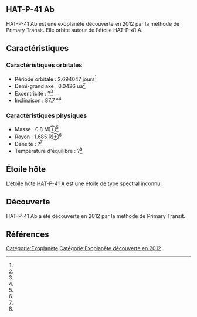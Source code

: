 == HAT-P-41 Ab ==

{{Infobox Exoplanète
| nom = HAT-P-41 Ab
| image = 
| légende = 
| étoile = HAT-P-41 A
| constellation = 
| ascension_droite = 
| déclinaison = 
| distance = ?
| type_spectral = ?
| masse = 0.8 M⊕<ref></ref>
| rayon = 1.685 R⊕<ref></ref>
| densité = ?<ref></ref>
| gravité = ?<ref></ref>
| température = ?<ref></ref>
| période = 2.694047 j<ref></ref>
| demi_grand_axe = 0.0426 ua<ref></ref>
| excentricité = ?<ref></ref>
| inclinaison = 87.7 °<ref></ref>
| méthode_découverte = Primary Transit
| date_découverte = 2012
| statut = Confirmée
}}

HAT-P-41 Ab est une exoplanète découverte en 2012 par la méthode de Primary Transit. Elle orbite autour de l'étoile HAT-P-41 A.

== Caractéristiques ==

=== Caractéristiques orbitales ===
* Période orbitale : 2.694047 jours<ref></ref>
* Demi-grand axe : 0.0426 ua<ref></ref>
* Excentricité : ?<ref></ref>
* Inclinaison : 87.7 °<ref></ref>

=== Caractéristiques physiques ===
* Masse : 0.8 M⊕<ref></ref>
* Rayon : 1.685 R⊕<ref></ref>
* Densité : ?<ref></ref>
* Température d'équilibre : ?<ref></ref>

== Étoile hôte ==

{{Infobox Étoile
| nom = HAT-P-41 A
| image = 
| légende = 
| constellation = 
| ascension_droite = 
| déclinaison = 
| distance = ?
| type_spectral = ?
| magnitude_absolue = 
| magnitude_apparente = 
| masse = ?<ref></ref>
| rayon = ?<ref></ref>
| température = ?<ref></ref>
| métallicité = ?<ref></ref>
| âge = ?<ref></ref>
}}

L'étoile hôte HAT-P-41 A est une étoile de type spectral inconnu.

== Découverte ==

HAT-P-41 Ab a été découverte en 2012 par la méthode de Primary Transit.

== Références ==
<references />

[[Catégorie:Exoplanète]]
[[Catégorie:Exoplanète découverte en 2012]]
